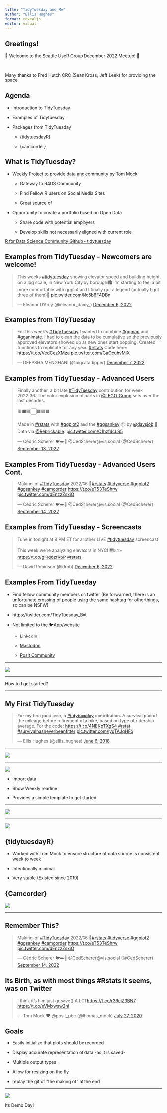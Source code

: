 ```yaml
---
title: "TidyTuesday and Me"
author: "Ellis Hughes"
format: revealjs
editor: visual
---
```


## Greetings!

🎉 Welcome to the Seattle UseR Group December 2022 Meetup! 🎉

<br/>

::: fragment
Many thanks to Fred Hutch CRC (Sean Kross, Jeff Leek) for providing the space
:::

## Agenda

-   Introduction to TidyTuesday

-   Examples of Tidytuesday

-   Packages from TidyTuesday

    -   {tidytuesdayR}

    -   {camcorder}

## What is TidyTuesday?

::: fragment
-   Weekly Project to provide data and community by Tom Mock

    -   Gateway to R4DS Community

    -   Find Fellow R users on Social Media Sites

    -   Great source of
:::

::: fragment
-   Opportunity to create a portfolio based on Open Data

    -   Share code with potential employers

    -   Develop skills not necessarily aligned with current role
:::

::: fragment
[R for Data Science Community Github - tidytuesday](https://github.com/rfordatascience/tidytuesday)
:::

## Examples from TidyTuesday - Newcomers are welcome!

<blockquote class="twitter-tweet">

<p lang="en" dir="ltr">

This weeks <a href="https://twitter.com/hashtag/tidytuesday?src=hash&amp;ref_src=twsrc%5Etfw">#tidytuesday</a> showing elevator speed and building height, on a log scale, in New York City by borough🏙️ I'm starting to feel a bit more comfortable with ggplot and I finally got a legend (actually I got three of them)🥳 <a href="https://t.co/Nc5b6F4DBn">pic.twitter.com/Nc5b6F4DBn</a>

</p>

--- Eleanor D'Arcy (@eleanor_darcy_) <a href="https://twitter.com/eleanor_darcy_/status/1600186376456048640?ref_src=twsrc%5Etfw">December 6, 2022</a>

</blockquote>

```{=html}
<script async src="https://platform.twitter.com/widgets.js" charset="utf-8"></script>
```
## Examples from TidyTuesday

<blockquote class="twitter-tweet">

<p lang="en" dir="ltr">

For this week's <a href="https://twitter.com/hashtag/TidyTuesday?src=hash&amp;ref_src=twsrc%5Etfw">#TidyTuesday</a> I wanted to combine <a href="https://twitter.com/hashtag/ggmap?src=hash&amp;ref_src=twsrc%5Etfw">#ggmap</a> and <a href="https://twitter.com/hashtag/gganimate?src=hash&amp;ref_src=twsrc%5Etfw">#gganimate</a>. I had to clean the data to be cumulative so the previously approved elevators showed up as new ones start popping. Created functions to replicate for any year. <a href="https://twitter.com/hashtag/rstats?src=hash&amp;ref_src=twsrc%5Etfw">#rstats</a> Code here: <a href="https://t.co/VedCezXMza">https://t.co/VedCezXMza</a> <a href="https://t.co/GaOcuhvMlX">pic.twitter.com/GaOcuhvMlX</a>

</p>

--- DEEPSHA MENGHANI (@bigdatadipper) <a href="https://twitter.com/bigdatadipper/status/1600526480727048193?ref_src=twsrc%5Etfw">December 7, 2022</a>

</blockquote>

```{=html}
<script async src="https://platform.twitter.com/widgets.js" charset="utf-8"></script>
```
## Examples from TidyTuesday - Advanced Users

<blockquote class="twitter-tweet">

<p lang="en" dir="ltr">

Finally another, a bit late <a href="https://twitter.com/hashtag/TidyTuesday?src=hash&amp;ref_src=twsrc%5Etfw">#TidyTuesday</a> contribution for week 2022\|36: The color explosion of parts in <a href="https://twitter.com/LEGO_Group?ref_src=twsrc%5Etfw">@LEGO_Group</a> sets over the last decades.<br><br>🟥⬛️🟪⬜️🟧🟩🟫<br><br>Made in <a href="https://twitter.com/hashtag/rstats?src=hash&amp;ref_src=twsrc%5Etfw">#rstats</a> with <a href="https://twitter.com/hashtag/ggplot2?src=hash&amp;ref_src=twsrc%5Etfw">#ggplot2</a> and the <a href="https://twitter.com/hashtag/ggsankey?src=hash&amp;ref_src=twsrc%5Etfw">#ggsankey</a> 📦 by <a href="https://twitter.com/davsjob?ref_src=twsrc%5Etfw">@davsjob</a> 🙌 Data via <a href="https://twitter.com/Rebrickable?ref_src=twsrc%5Etfw">@Rebrickable</a>. <a href="https://t.co/C1hzf4cLS5">pic.twitter.com/C1hzf4cLS5</a>

</p>

--- Cédric Scherer 🐦➡️🦣 @CedScherer\@vis.social (@CedScherer) <a href="https://twitter.com/CedScherer/status/1569780959620530176?ref_src=twsrc%5Etfw">September 13, 2022</a>

</blockquote>

```{=html}
<script async src="https://platform.twitter.com/widgets.js" charset="utf-8"></script>
```
## Examples From TidyTuesday - Advanced Users Cont.

<blockquote class="twitter-tweet">

<p lang="en" dir="ltr">

Making-of <a href="https://twitter.com/hashtag/TidyTuesday?src=hash&amp;ref_src=twsrc%5Etfw">#TidyTuesday</a> 2022/36 🎥<a href="https://twitter.com/hashtag/rstats?src=hash&amp;ref_src=twsrc%5Etfw">#rstats</a> <a href="https://twitter.com/hashtag/tidyverse?src=hash&amp;ref_src=twsrc%5Etfw">#tidyverse</a> <a href="https://twitter.com/hashtag/ggplot2?src=hash&amp;ref_src=twsrc%5Etfw">#ggplot2</a> <a href="https://twitter.com/hashtag/ggsankey?src=hash&amp;ref_src=twsrc%5Etfw">#ggsankey</a> <a href="https://twitter.com/hashtag/camcorder?src=hash&amp;ref_src=twsrc%5Etfw">#camcorder</a> <a href="https://t.co/eT53TeShrw">https://t.co/eT53TeShrw</a> <a href="https://t.co/dEnzzZsxiQ">pic.twitter.com/dEnzzZsxiQ</a>

</p>

--- Cédric Scherer 🐦➡️🦣 @CedScherer\@vis.social (@CedScherer) <a href="https://twitter.com/CedScherer/status/1569945852625526785?ref_src=twsrc%5Etfw">September 14, 2022</a>

</blockquote>

```{=html}
<script async src="https://platform.twitter.com/widgets.js" charset="utf-8"></script>
```
## Examples from TidyTuesday - Screencasts

<blockquote class="twitter-tweet">

<p lang="en" dir="ltr">

Tune in tonight at 8 PM ET for another LIVE <a href="https://twitter.com/hashtag/tidytuesday?src=hash&amp;ref_src=twsrc%5Etfw">#tidytuesday</a> screencast<br><br>This week we're analyzing elevators in NYC! 🛗📈📉 <a href="https://t.co/glRd6zfR6P">https://t.co/glRd6zfR6P</a> <a href="https://twitter.com/hashtag/rstats?src=hash&amp;ref_src=twsrc%5Etfw">#rstats</a>

</p>

--- David Robinson (@drob) <a href="https://twitter.com/drob/status/1600210714274037760?ref_src=twsrc%5Etfw">December 6, 2022</a>

</blockquote>

```{=html}
<script async src="https://platform.twitter.com/widgets.js" charset="utf-8"></script>
```
## Examples From TidyTuesday

-   Find fellow community members on twitter (Be forwarned, there is an unfortunate crossing of people using the same hashtag for otherthings, so can be NSFW)

-   https://twitter.com/TidyTuesday_Bot

-   Not limited to the 🐦App/website

    -   [LinkedIn](https://www.linkedin.com/feed/hashtag/tidytuesday/)

    -   [Mastodon](https://fosstodon.org/@R4DSCommunity)

    -   [Posit Community](https://community.rstudio.com/t/about-the-tidytuesday-category/153867)

------------------------------------------------------------------------

![](https://media.tenor.com/SUoVsVMqNygAAAAM/excited-hockey.gif){fig-align="center"}

------------------------------------------------------------------------

How to I get started?

------------------------------------------------------------------------

## My First TidyTuesday

<blockquote class="twitter-tweet">

<p lang="en" dir="ltr">

For my first post ever, a <a href="https://twitter.com/hashtag/tidytuesday?src=hash&amp;ref_src=twsrc%5Etfw">#tidytuesday</a> contribution. A survival plot of the mileage before retirement of a bike, based on type of ridership average. For the code: <a href="https://t.co/4NEKpTXgS4">https://t.co/4NEKpTXgS4</a> <a href="https://twitter.com/hashtag/rstat?src=hash&amp;ref_src=twsrc%5Etfw">#rstat</a> <a href="https://twitter.com/hashtag/survivalhasneverbeenfitter?src=hash&amp;ref_src=twsrc%5Etfw">#survivalhasneverbeenfitter</a> <a href="https://t.co/lygTAJqHFo">pic.twitter.com/lygTAJqHFo</a>

</p>

--- Ellis Hughes (@ellis_hughes) <a href="https://twitter.com/ellis_hughes/status/1004223871287869440?ref_src=twsrc%5Etfw">June 6, 2018</a>

</blockquote>

```{=html}
<script async src="https://platform.twitter.com/widgets.js" charset="utf-8"></script>
```

------------------------------------------------------------------------

![](images/paste-287FECB9.png)

------------------------------------------------------------------------

![](images/paste-2F6DA0DC.png)

-   Import data

-   Show Weekly readme

-   Provides a simple template to get started

------------------------------------------------------------------------

![](images/paste-0E77EBBB.png)

------------------------------------------------------------------------

![](images/paste-4633E7E0.png)

## {tidytuesdayR}

-   Worked with Tom Mock to ensure structure of data source is consistent week to week

-   Intentionally minimal

-   Very stable (Existed since 2019)

## {Camcorder}

![](images/paste-EC234C5D.png){fig-align="center"}

------------------------------------------------------------------------

## Remember This?

<blockquote class="twitter-tweet">

<p lang="en" dir="ltr">

Making-of <a href="https://twitter.com/hashtag/TidyTuesday?src=hash&amp;ref_src=twsrc%5Etfw">#TidyTuesday</a> 2022/36 🎥<a href="https://twitter.com/hashtag/rstats?src=hash&amp;ref_src=twsrc%5Etfw">#rstats</a> <a href="https://twitter.com/hashtag/tidyverse?src=hash&amp;ref_src=twsrc%5Etfw">#tidyverse</a> <a href="https://twitter.com/hashtag/ggplot2?src=hash&amp;ref_src=twsrc%5Etfw">#ggplot2</a> <a href="https://twitter.com/hashtag/ggsankey?src=hash&amp;ref_src=twsrc%5Etfw">#ggsankey</a> <a href="https://twitter.com/hashtag/camcorder?src=hash&amp;ref_src=twsrc%5Etfw">#camcorder</a> <a href="https://t.co/eT53TeShrw">https://t.co/eT53TeShrw</a> <a href="https://t.co/dEnzzZsxiQ">pic.twitter.com/dEnzzZsxiQ</a>

</p>

--- Cédric Scherer 🐦➡️🦣 @CedScherer\@vis.social (@CedScherer) <a href="https://twitter.com/CedScherer/status/1569945852625526785?ref_src=twsrc%5Etfw">September 14, 2022</a>

</blockquote>

```{=html}
<script async src="https://platform.twitter.com/widgets.js" charset="utf-8"></script>
```
## Its Birth, as with most things #Rstats it seems, was on Twitter

<blockquote class="twitter-tweet">

<p lang="en" dir="ltr">

I think it's him just ggsave() A LOT<a href="https://t.co/r36ciZ3BN7">https://t.co/r36ciZ3BN7</a> <a href="https://t.co/eVMxwsw2hi">https://t.co/eVMxwsw2hi</a>

</p>

--- Tom Mock ❤️ @posit_pbc (@thomas_mock) <a href="https://twitter.com/thomas_mock/status/1287894765955145728?ref_src=twsrc%5Etfw">July 27, 2020</a>

</blockquote>

```{=html}
<script async src="https://platform.twitter.com/widgets.js" charset="utf-8"></script>
```
## Goals

-   Easily initialize that plots should be recorded

-   Display accurate representation of data -as it is saved-

-   Multiple output types

-   Allow for resizing on the fly

-   replay the gif of "the making of" at the end

------------------------------------------------------------------------

![](https://media.tenor.com/k96kwGByWTUAAAAC/demo-day-chip-gaines.gif)

Its Demo Day!
